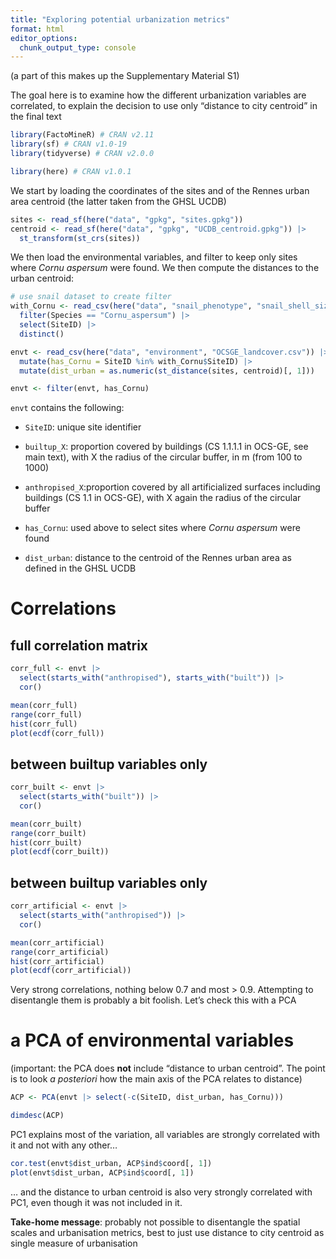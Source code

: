 ```yaml
---
title: "Exploring potential urbanization metrics"
format: html
editor_options: 
  chunk_output_type: console
---
```



(a part of this makes up the Supplementary Material S1)

The goal here is to examine how the different urbanization variables are correlated, to explain the decision to use only "distance to city centroid" in the final text

```r
library(FactoMineR) # CRAN v2.11
library(sf) # CRAN v1.0-19
library(tidyverse) # CRAN v2.0.0

library(here) # CRAN v1.0.1
```

We start by loading the coordinates of the sites and of the Rennes urban area centroid (the latter taken from the GHSL UCDB)

```r
sites <- read_sf(here("data", "gpkg", "sites.gpkg"))
centroid <- read_sf(here("data", "gpkg", "UCDB_centroid.gpkg")) |>
  st_transform(st_crs(sites))
```

We then load the environmental variables, and filter to keep only sites where _Cornu aspersum_ were found. We then compute the distances to the urban centroid:

```r
# use snail dataset to create filter
with_Cornu <- read_csv(here("data", "snail_phenotype", "snail_shell_size.csv")) |>
  filter(Species == "Cornu_aspersum") |>
  select(SiteID) |>
  distinct()

envt <- read_csv(here("data", "environment", "OCSGE_landcover.csv")) |>
  mutate(has_Cornu = SiteID %in% with_Cornu$SiteID) |>
  mutate(dist_urban = as.numeric(st_distance(sites, centroid)[, 1]))

envt <- filter(envt, has_Cornu)
```

`envt` contains the following:

- `SiteID`: unique site identifier

- `builtup_X`: proportion covered by buildings (CS 1.1.1.1 in OCS-GE, see main text), with X the radius of the circular buffer, in m (from 100 to 1000) 

- `anthropised_X`:proportion covered by all artificialized surfaces including buildings (CS 1.1 in OCS-GE), with X again the radius of the circular buffer

- `has_Cornu`: used above to select sites where _Cornu aspersum_ were found

- `dist_urban`: distance to the centroid of the Rennes urban area as defined in the GHSL UCDB <!--ref-->


# Correlations

## full correlation matrix

```r
corr_full <- envt |>
  select(starts_with("anthropised"), starts_with("built")) |>
  cor()

mean(corr_full)
range(corr_full)
hist(corr_full)
plot(ecdf(corr_full))
```

## between builtup variables only

```r
corr_built <- envt |>
  select(starts_with("built")) |>
  cor()

mean(corr_built)
range(corr_built)
hist(corr_built)
plot(ecdf(corr_built))
```

## between builtup variables only

```r
corr_artificial <- envt |>
  select(starts_with("anthropised")) |>
  cor()

mean(corr_artificial)
range(corr_artificial)
hist(corr_artificial)
plot(ecdf(corr_artificial))
```

Very strong correlations, nothing below 0.7 and most > 0.9. Attempting to disentangle them is probably a bit foolish. Let's check this with a PCA

# a PCA of environmental variables

(important: the PCA does **not** include "distance to urban centroid". The point is to look _a posteriori_ how the main axis of the PCA relates to distance)

```r
ACP <- PCA(envt |> select(-c(SiteID, dist_urban, has_Cornu)))

dimdesc(ACP)
```

PC1 explains most of the variation, all variables are strongly correlated with it and not with any other...

```r
cor.test(envt$dist_urban, ACP$ind$coord[, 1])
plot(envt$dist_urban, ACP$ind$coord[, 1])
```

... and the distance to urban centroid is also very strongly correlated with PC1, even though it was not included in it.

**Take-home message**: probably not possible to disentangle the spatial scales and urbanisation metrics, best to just use distance to city centroid as single measure of urbanisation

